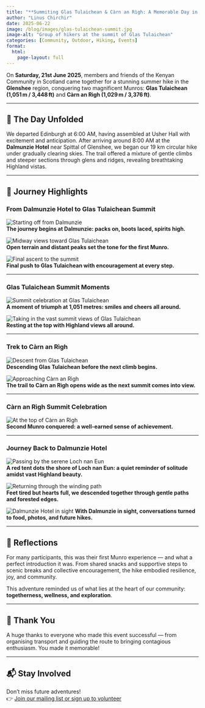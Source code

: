 ```yaml
---
title: "**Summiting Glas Tulaichean & Càrn an Rìgh: A Memorable Day in Glenshee**"
author: "Linus Chirchir"
date: 2025-06-22
image: /blog/images/glas-tulaichean-summit.jpg
image-alt: "Group of hikers at the summit of Glas Tulaichean"
categories: [Community, Outdoor, Hiking, Events]
format:
  html:
    page-layout: full
---
```


On **Saturday, 21st June 2025**, members and friends of the Kenyan Community in Scotland came together for a stunning summer hike in the **Glenshee** region, conquering two magnificent Munros: **Glas Tulaichean (1,051 m / 3,448 ft)** and **Càrn an Rìgh (1,029 m / 3,376 ft)**.

---

## 🌄 The Day Unfolded

We departed Edinburgh at 6:00 AM, having assembled at Usher Hall with excitement and anticipation. After arriving around 8:00 AM at the **Dalmunzie Hotel** near Spittal of Glenshee, we began our 19 km circular hike under gradually clearing skies. The trail offered a mixture of gentle climbs and steeper sections through glens and ridges, revealing breathtaking Highland vistas.

---

## 📸 Journey Highlights

### From Dalmunzie Hotel to Glas Tulaichean Summit

![Starting off from Dalmunzie](../blog/images/glas-journey-start.jpg)  
**The journey begins at Dalmunzie: packs on, boots laced, spirits high.**

![Midway views toward Glas Tulaichean](../blog/images/glas-trail-1.jpg)  
**Open terrain and distant peaks set the tone for the first Munro.**

![Final ascent to the summit](../blog/images/glas-trail-2.jpg)  
**Final push to Glas Tulaichean with encouragement at every step.**

---

### Glas Tulaichean Summit Moments

![Summit celebration at Glas Tulaichean](../blog/images/glas-tulaichean-summit-1.jpg)  
**A moment of triumph at 1,051 metres: smiles and cheers all around.**


![Taking in the vast summit views of Glas Tulaichean](../blog/images/glas-tulaichean-summit-2.jpg)  
**Resting at the top with Highland views all around.**

---

### Trek to Càrn an Rìgh

![Descent from Glas Tulaichean](../blog/images/carn-approach-1.jpg)  
**Descending Glas Tulaichean before the next climb begins.**

![Approaching Càrn an Rìgh](../blog/images/carn-trail.jpg)  
**The trail to Càrn an Rìgh opens wide as the next summit comes into view.**

---

### Càrn an Rìgh Summit Celebration

![At the top of Càrn an Rìgh](../blog/images/carn-an-righ-summit.jpg)  
**Second Munro conquered: a well-earned sense of achievement.**

---

### Journey Back to Dalmunzie Hotel

![Passing by the serene Loch nan Eun](../blog/images/hikers-descent-1.jpg)  
**A red tent dots the shore of Loch nan Eun: a quiet reminder of solitude amidst vast Highland beauty.**

![Returning through the winding path](../blog/images/hikers-descent-2.jpg)  
**Feet tired but hearts full, we descended together through gentle paths and forested edges.**

![Dalmunzie Hotel in sight](../blog/images/hikers-descent-3.jpg)
**With Dalmunzie in sight, conversations turned to food, photos, and future hikes.**

---

## 💬 Reflections

For many participants, this was their first Munro experience — and what a perfect introduction it was. From shared snacks and supportive steps to scenic breaks and collective encouragement, the hike embodied resilience, joy, and community.

This adventure reminded us of what lies at the heart of our community: **togetherness, wellness, and exploration**.

---

## 🙌 Thank You

A huge thanks to everyone who made this event successful — from organising transport and guiding the route to bringing contagious enthusiasm. You made it memorable!

---

## 📬 Stay Involved

Don’t miss future adventures!  
👉 [Join our mailing list or sign up to volunteer](../contact.qmd#contact-form)